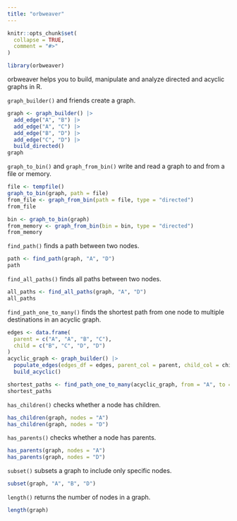 ```yaml
---
title: "orbweaver"
---
```


```r
knitr::opts_chunk$set(
  collapse = TRUE,
  comment = "#>"
)
```

```r
library(orbweaver)
```

orbweaver helps you to build, manipulate and analyze directed and acyclic graphs in R.

`graph_builder()` and friends create a graph.

```r
graph <- graph_builder() |>
  add_edge("A", "B") |>
  add_edge("A", "C") |>
  add_edge("B", "D") |>
  add_edge("C", "D") |>
  build_directed()
graph
```

`graph_to_bin()` and `graph_from_bin()` write and read a graph to and from a file or memory.

```r
file <- tempfile()
graph_to_bin(graph, path = file)
from_file <- graph_from_bin(path = file, type = "directed")
from_file

bin <- graph_to_bin(graph)
from_memory <- graph_from_bin(bin = bin, type = "directed")
from_memory
```

`find_path()` finds a path between two nodes.

```r
path <- find_path(graph, "A", "D")
path
```

`find_all_paths()` finds all paths between two nodes.

```r
all_paths <- find_all_paths(graph, "A", "D")
all_paths
```

`find_path_one_to_many()` finds the shortest path from one node to multiple destinations in an acyclic graph.

```r
edges <- data.frame(
  parent = c("A", "A", "B", "C"),
  child = c("B", "C", "D", "D")
)
acyclic_graph <- graph_builder() |>
  populate_edges(edges_df = edges, parent_col = parent, child_col = child) |>
  build_acyclic()

shortest_paths <- find_path_one_to_many(acyclic_graph, from = "A", to = edges$child)
shortest_paths
```

`has_children()` checks whether a node has children.

```r
has_children(graph, nodes = "A")
has_children(graph, nodes = "D")
```

`has_parents()` checks whether a node has parents.

```r
has_parents(graph, nodes = "A")
has_parents(graph, nodes = "D")
```

`subset()` subsets a graph to include only specific nodes.

```r
subset(graph, "A", "B", "D")
```

`length()` returns the number of nodes in a graph.

```r
length(graph)
```
